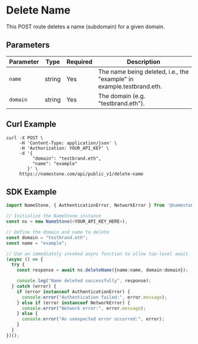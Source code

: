 # Delete Name

This POST route deletes a name (subdomain) for a given domain.

## Parameters

| Parameter | Type   | Required | Description                                                           |
| --------- | ------ | -------- | --------------------------------------------------------------------- |
| `name`    | string | Yes      | The name being deleted, i.e., the "example" in example.testbrand.eth. |
| `domain`  | string | Yes      | The domain (e.g. "testbrand.eth").                                    |

## Curl Example

```
curl -X POST \
     -H 'Content-Type: application/json' \
     -H 'Authorization: YOUR_API_KEY' \
     -d '{
          "domain": "testbrand.eth",
          "name": "example"
        }' \
     https://namestone.com/api/public_v1/delete-name
```

## SDK Example

```ts
import NameStone, { AuthenticationError, NetworkError } from '@namestone/namestone-sdk';

// Initialize the NameStone instance
const ns = new NameStone(<YOUR_API_KEY_HERE>);

// Define the domain and name to delete
const domain = "testbrand.eth";
const name = "example";

// Use an immediately invoked async function to allow top-level await
(async () => {
  try {
    const response = await ns.deleteName({name:name, domain:domain});

    console.log("Name deleted successfully", response);
  } catch (error) {
    if (error instanceof AuthenticationError) {
      console.error("Authentication failed:", error.message);
    } else if (error instanceof NetworkError) {
      console.error("Network error:", error.message);
    } else {
      console.error("An unexpected error occurred:", error);
    }
  }
})();
```
